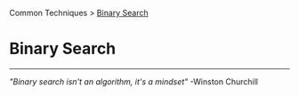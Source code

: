 Common Techniques > [Binary Search](/docs/binarysearch/)
# Binary Search
---
*"Binary search isn't an algorithm, it's a mindset"* -Winston Churchill